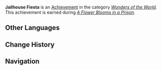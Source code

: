 {{Achievement Infobox
|title        = 
|id           = 84042
|order id     = 5021
|category     = Wonders of the World
|description  = Rescue [[Master Masakatsu|Masakatsu]] successfully.
|requirements = Earned during ''[[A Flower Blooms in a Prison]].''
|primogems    = 5
|tracking     = 
|hidden       = 1
|quest        = The Immovable God and the Eternal Euthymia
|type         = Quest
}}
'''Jailhouse Fiesta''' is an [[Achievement]] in the category ''[[Wonders of the World]]''. This achievement is earned during ''[[A Flower Blooms in a Prison]].''
<!--
==Trivia==

==Video Guides==
{{EVT
|video1   = 
|caption1 = 
}}
-->
==Other Languages==
{{Other Languages
|en      = Jailhouse Fiesta
|zhs     = 牢屋敷花火祭
|zhs_rm  = Láo Wūfū Huāhuǒ Jì
|zht     = 牢屋敷花火祭
|zht_rm  = Láo Wūfū Huāhuǒ Jì
|zh_tl   = 
|ja      = 牢屋敷の花火大会
|ja_rm   = Rouyashiki no Hanabi Taikai
|ja_tl   = Jailhouse Fireworks Show
|ko      = 감옥의 축제
|ko_rm   = 
|ko_tl   = 
|es      = Fiesta en la cárcel
|es_tl   = 
|fr      = La grande évasion
|fr_tl   = The Great Escape
|ru      = Салют за решёткой
|ru_tl   = 
|th      = งานดอกไม้ไฟในห้องคุมขัง
|th_rm   = 
|th_tl   = 
|vi      = Tế Lễ Lao Ngục
|vi_tl   = 
|de      = Gefängnisfest
|de_tl   = Prison Festival
|id      = Festival Kembang Api
|id_tl   = Firework Festival
|pt      = Festa na Prisão
|pt_tl   = 
}}

==Change History==
{{Change History|2.0}}
<!--
==References==
{{Reflist}}
-->
==Navigation==
{{Achievement Navbox|Wonders of the World|Quest}}